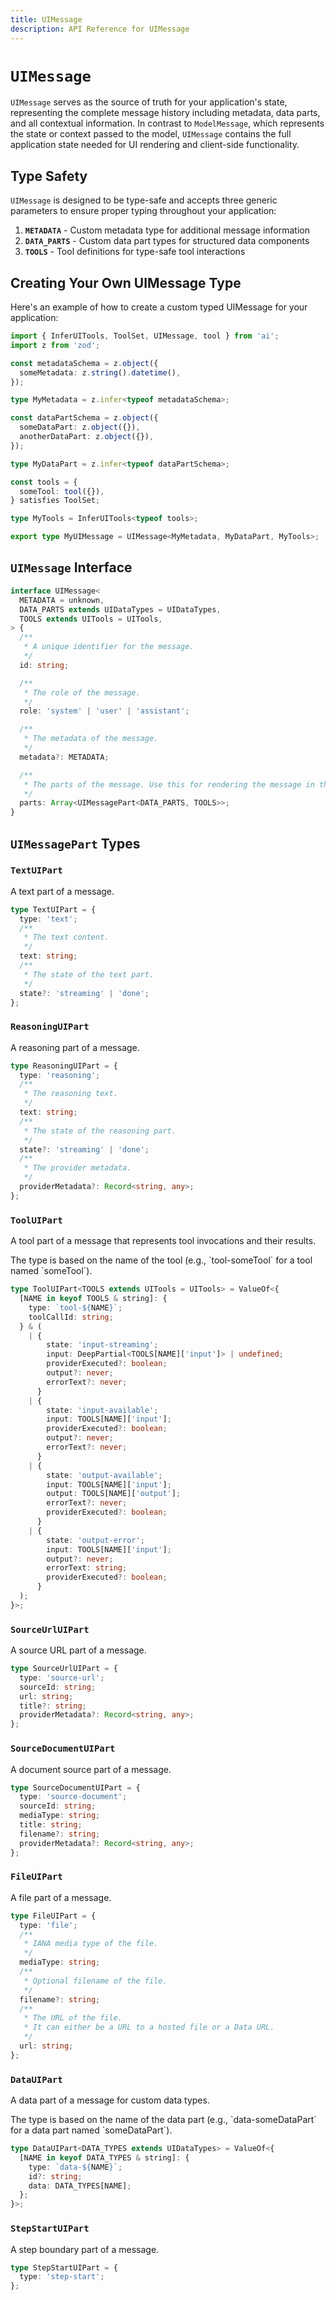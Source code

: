 ---
title: UIMessage
description: API Reference for UIMessage
---

# `UIMessage`

`UIMessage` serves as the source of truth for your application's state, representing the complete message history including metadata, data parts, and all contextual information. In contrast to `ModelMessage`, which represents the state or context passed to the model, `UIMessage` contains the full application state needed for UI rendering and client-side functionality.

## Type Safety

`UIMessage` is designed to be type-safe and accepts three generic parameters to ensure proper typing throughout your application:

1. **`METADATA`** - Custom metadata type for additional message information
2. **`DATA_PARTS`** - Custom data part types for structured data components
3. **`TOOLS`** - Tool definitions for type-safe tool interactions

## Creating Your Own UIMessage Type

Here's an example of how to create a custom typed UIMessage for your application:

```typescript
import { InferUITools, ToolSet, UIMessage, tool } from 'ai';
import z from 'zod';

const metadataSchema = z.object({
  someMetadata: z.string().datetime(),
});

type MyMetadata = z.infer<typeof metadataSchema>;

const dataPartSchema = z.object({
  someDataPart: z.object({}),
  anotherDataPart: z.object({}),
});

type MyDataPart = z.infer<typeof dataPartSchema>;

const tools = {
  someTool: tool({}),
} satisfies ToolSet;

type MyTools = InferUITools<typeof tools>;

export type MyUIMessage = UIMessage<MyMetadata, MyDataPart, MyTools>;
```

## `UIMessage` Interface

```typescript
interface UIMessage<
  METADATA = unknown,
  DATA_PARTS extends UIDataTypes = UIDataTypes,
  TOOLS extends UITools = UITools,
> {
  /**
   * A unique identifier for the message.
   */
  id: string;

  /**
   * The role of the message.
   */
  role: 'system' | 'user' | 'assistant';

  /**
   * The metadata of the message.
   */
  metadata?: METADATA;

  /**
   * The parts of the message. Use this for rendering the message in the UI.
   */
  parts: Array<UIMessagePart<DATA_PARTS, TOOLS>>;
}
```

## `UIMessagePart` Types

### `TextUIPart`

A text part of a message.

```typescript
type TextUIPart = {
  type: 'text';
  /**
   * The text content.
   */
  text: string;
  /**
   * The state of the text part.
   */
  state?: 'streaming' | 'done';
};
```

### `ReasoningUIPart`

A reasoning part of a message.

```typescript
type ReasoningUIPart = {
  type: 'reasoning';
  /**
   * The reasoning text.
   */
  text: string;
  /**
   * The state of the reasoning part.
   */
  state?: 'streaming' | 'done';
  /**
   * The provider metadata.
   */
  providerMetadata?: Record<string, any>;
};
```

### `ToolUIPart`

A tool part of a message that represents tool invocations and their results.

<Note>
  The type is based on the name of the tool (e.g., `tool-someTool` for a tool
  named `someTool`).
</Note>

```typescript
type ToolUIPart<TOOLS extends UITools = UITools> = ValueOf<{
  [NAME in keyof TOOLS & string]: {
    type: `tool-${NAME}`;
    toolCallId: string;
  } & (
    | {
        state: 'input-streaming';
        input: DeepPartial<TOOLS[NAME]['input']> | undefined;
        providerExecuted?: boolean;
        output?: never;
        errorText?: never;
      }
    | {
        state: 'input-available';
        input: TOOLS[NAME]['input'];
        providerExecuted?: boolean;
        output?: never;
        errorText?: never;
      }
    | {
        state: 'output-available';
        input: TOOLS[NAME]['input'];
        output: TOOLS[NAME]['output'];
        errorText?: never;
        providerExecuted?: boolean;
      }
    | {
        state: 'output-error';
        input: TOOLS[NAME]['input'];
        output?: never;
        errorText: string;
        providerExecuted?: boolean;
      }
  );
}>;
```

### `SourceUrlUIPart`

A source URL part of a message.

```typescript
type SourceUrlUIPart = {
  type: 'source-url';
  sourceId: string;
  url: string;
  title?: string;
  providerMetadata?: Record<string, any>;
};
```

### `SourceDocumentUIPart`

A document source part of a message.

```typescript
type SourceDocumentUIPart = {
  type: 'source-document';
  sourceId: string;
  mediaType: string;
  title: string;
  filename?: string;
  providerMetadata?: Record<string, any>;
};
```

### `FileUIPart`

A file part of a message.

```typescript
type FileUIPart = {
  type: 'file';
  /**
   * IANA media type of the file.
   */
  mediaType: string;
  /**
   * Optional filename of the file.
   */
  filename?: string;
  /**
   * The URL of the file.
   * It can either be a URL to a hosted file or a Data URL.
   */
  url: string;
};
```

### `DataUIPart`

A data part of a message for custom data types.

<Note>
  The type is based on the name of the data part (e.g., `data-someDataPart` for
  a data part named `someDataPart`).
</Note>

```typescript
type DataUIPart<DATA_TYPES extends UIDataTypes> = ValueOf<{
  [NAME in keyof DATA_TYPES & string]: {
    type: `data-${NAME}`;
    id?: string;
    data: DATA_TYPES[NAME];
  };
}>;
```

### `StepStartUIPart`

A step boundary part of a message.

```typescript
type StepStartUIPart = {
  type: 'step-start';
};
```
